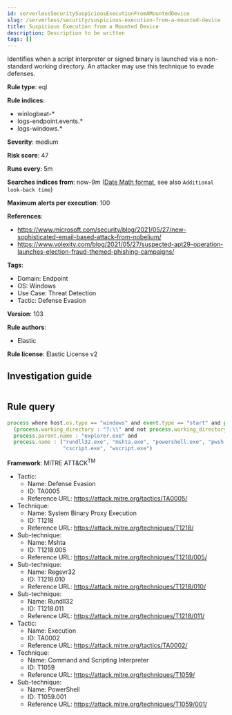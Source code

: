 ```yaml
---
id: serverlessSecuritySuspiciousExecutionFromAMountedDevice
slug: /serverless/security/suspicious-execution-from-a-mounted-device
title: Suspicious Execution from a Mounted Device
description: Description to be written
tags: []
---
```


<div id="suspicious-execution-from-a-mounted-device"></div>

Identifies when a script interpreter or signed binary is launched via a non-standard working directory. An attacker may use this technique to evade defenses.

**Rule type**: eql

**Rule indices**: 

* winlogbeat-*
* logs-endpoint.events.*
* logs-windows.*

**Severity**: medium

**Risk score**: 47

**Runs every**: 5m

**Searches indices from**: now-9m ([Date Math format](((ref))/common-options.html#date-math), see also <DocLink id="serverlessSecurityRulesUiCreate" section="set-the-rules-schedule">`Additional look-back time`</DocLink>)

**Maximum alerts per execution**: 100

**References**: 

* https://www.microsoft.com/security/blog/2021/05/27/new-sophisticated-email-based-attack-from-nobelium/
* https://www.volexity.com/blog/2021/05/27/suspected-apt29-operation-launches-election-fraud-themed-phishing-campaigns/

**Tags**: 

* Domain: Endpoint
* OS: Windows
* Use Case: Threat Detection
* Tactic: Defense Evasion

**Version**: 103

**Rule authors**: 

* Elastic

**Rule license**: Elastic License v2

## Investigation guide

```markdown

```

## Rule query

```js
process where host.os.type == "windows" and event.type == "start" and process.executable : "C:\\*" and
  (process.working_directory : "?:\\" and not process.working_directory: "C:\\") and
  process.parent.name : "explorer.exe" and
  process.name : ("rundll32.exe", "mshta.exe", "powershell.exe", "pwsh.exe", "cmd.exe", "regsvr32.exe",
                  "cscript.exe", "wscript.exe")

```

**Framework**: MITRE ATT&CK<sup>TM</sup>

* Tactic:
    * Name: Defense Evasion
    * ID: TA0005
    * Reference URL: https://attack.mitre.org/tactics/TA0005/
* Technique:
    * Name: System Binary Proxy Execution
    * ID: T1218
    * Reference URL: https://attack.mitre.org/techniques/T1218/
* Sub-technique:
    * Name: Mshta
    * ID: T1218.005
    * Reference URL: https://attack.mitre.org/techniques/T1218/005/
* Sub-technique:
    * Name: Regsvr32
    * ID: T1218.010
    * Reference URL: https://attack.mitre.org/techniques/T1218/010/
* Sub-technique:
    * Name: Rundll32
    * ID: T1218.011
    * Reference URL: https://attack.mitre.org/techniques/T1218/011/
* Tactic:
    * Name: Execution
    * ID: TA0002
    * Reference URL: https://attack.mitre.org/tactics/TA0002/
* Technique:
    * Name: Command and Scripting Interpreter
    * ID: T1059
    * Reference URL: https://attack.mitre.org/techniques/T1059/
* Sub-technique:
    * Name: PowerShell
    * ID: T1059.001
    * Reference URL: https://attack.mitre.org/techniques/T1059/001/

